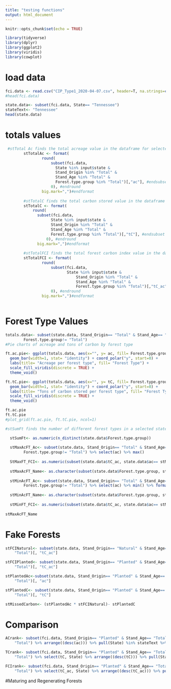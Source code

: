 ```yaml
---
title: "testing functions"
output: html_document
---
```


```r
knitr::opts_chunk$set(echo = TRUE)
```

```r
library(tidyverse)
library(dplyr)
library(ggplot2)
library(viridis)
library(cowplot)
```

# load data
```r
fci.data <- read.csv("CIP_Type1_2020-04-07.csv", header=T, na.strings=c("-"))
#head(fci.data)

state.data<- subset(fci.data, State== "Tennessee")
stateText<- "Tennessee"
head(state.data)
```
# totals values
```r
 #stTotal Ac finds the total acreage value in the dataframe for selected state
        stTotalAc <- format(
                round(
                    subset(fci.data, 
                      State %in% input$state &
                      Stand_Origin %in% "Total" &
                      Stand_Age %in% "Total" &
                      Forest.type.group %in% "Total")[,"ac"], #endsubset
                    0), #endround 
                big.mark=",")#endformat
          
        #stTotalC finds the total carbon stored value in the dataframe for selected state
        stTotalC <- format(
            round(
              subset(fci.data, 
                    State %in% input$state &
                    Stand_Origin %in% "Total" &
                    Stand_Age %in% "Total" &
                    Forest.type.group %in% "Total")[,"tC"], #endsubset
                  0), #endround 
              big.mark=",")#endformat
        
        #stTotalFCI finds the total forest carbon index value in the dataframe for selected state
        stTotalFCI <- format(
                round(
                    subset(fci.data, 
                           State %in% input$state &
                               Stand_Origin %in% "Total" &
                               Stand_Age %in% "Total" &
                               Forest.type.group %in% "Total")[,"tC_ac"], #endsubset
                    0), #endround 
                big.mark=",")#endformat
            

```

# Forest Type Values
```r
totals.data<- subset(state.data, Stand_Origin== "Total" & Stand_Age== "Total" & 
        Forest.type.group!= "Total") 
#Pie charts of acreage and tons of carbon by forest type

ft.ac.pie<- ggplot(totals.data, aes(x="", y= ac, fill= Forest.type.group)) +
  geom_bar(width=1, stat= "identity") + coord_polar("y", start=0) +
  labs(title= "Acreage per forest type", fill= "Forest Type") +
  scale_fill_viridis(discrete = TRUE) +
  theme_void()

ft.tC.pie<- ggplot(totals.data, aes(x="", y= tC, fill= Forest.type.group)) +
  geom_bar(width=1, stat= "identity") + coord_polar("y", start=0) +
  labs(title= "Tons of carbon stored per forest type", fill= "Forest Type") +
  scale_fill_viridis(discrete = TRUE) +
  theme_void()

ft.ac.pie
ft.tC.pie
#plot_grid(ft.ac.pie, ft.tC.pie, ncol=1)
```

```r
#stSumFt finds the number of different forest types in a selected state

  stSumFt<- as.numeric(n_distinct(state.data$Forest.type.group))
        
  stMaxAcFT_Ac<- subset(state.data, Stand_Origin== "Total" & Stand_Age== "Total" & 
        Forest.type.group!= "Total") %>% select(ac) %>% max()
  
  StMaxFT_FCI<- as.numeric(subset(state.data$tC_ac, state.data$ac== stMaxAcFT_Ac)[1])
    
  stMaxAcFT_Name<- as.character(subset(state.data$Forest.type.group, state.data$ac== stMaxAcFT_Ac)[1])
    
  stMinAcFT_Ac<- subset(state.data, Stand_Origin== "Total" & Stand_Age== "Total" & 
        Forest.type.group!= "Total") %>% select(ac) %>% min() %>% format(big.mark=",")
    
  stMinAcFT_Name<- as.character(subset(state.data$Forest.type.group, state.data$ac== stMinAcFT_Ac)[1])
    
  stMinFT_FCI<- as.numeric(subset(state.data$tC_ac, state.data$ac== stMinAcFT_Ac)[1])
  
stMaxAcFT_Name
```
# Fake Forests
```r
stFCINatural<- subset(state.data, Stand_Origin== "Natural" & Stand_Age== "Total" & Forest.type.group== 
    "Total")[, "tC_ac"]

stFCIPlanted<- subset(state.data, Stand_Origin== "Planted" & Stand_Age== "Total" & Forest.type.group== 
    "Total")[, "tC_ac"]

stPlantedAc<-subset(state.data, Stand_Origin== "Planted" & Stand_Age== "Total" & Forest.type.group== 
    "Total")[, "ac"]

stPlantedC<- subset(state.data, Stand_Origin== "Planted" & Stand_Age== "Total" & Forest.type.group== 
    "Total")[, "tC"]

stMissedCarbon<- (stPlantedAc * stFCINatural)- stPlantedC
```
# Comparison
```r
ACrank<- subset(fci.data, Stand_Origin== "Planted" & Stand_Age== "Total" & Forest.type.group== 
    "Total") %>% arrange((desc(ac))) %>% pull(State) %in% stateText %>% which 

TCrank<- subset(fci.data, Stand_Origin== "Planted" & Stand_Age== "Total" & Forest.type.group== 
    "Total") %>% select(tC, State) %>% arrange((desc(tC))) %>% pull(State) %in% stateText %>% which 

FCIrank<- subset(fci.data, Stand_Origin== "Planted" & Stand_Age== "Total" & Forest.type.group== 
    "Total") %>% select(tC_ac, State) %>% arrange((desc(tC_ac))) %>% pull(State) %in% stateText %>% which 

```
#Maturing and Regenerating Forests
```r

```
